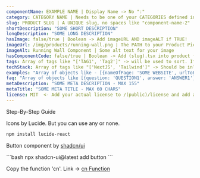 ```yaml
---
componentName: EXAMPLE NAME | Display Name -> No ":" 
category: CATEGORY NAME | Needs to be one of your CATEGORIES defined in /constants
slug: PRODUCT SLUG | A UNIQUE slug, no spaces like "component-name-2"
shortDescription: "SOME SHORT DESCRIPTION"
longDescription: "SOME LONG DESCRIPTION"
hasImage: false/true | Boolean -> Add imageURL AND imageALT if TRUE!
imageUrl: /img/products/running-wall.png | The PATH to your Product Picture stored in /public{PATH}
imageAlt: Running Wall Component | Some alt text for your image
hasComponentCode: false/true | Boolean -> Add (slug).tsx into product folder if TRUE, and replace (slug with above slug)
tags: Array of tags like "['TAG1', 'Tag2']" -> will be used to sort. If none given -> "['Other']"
techStack: Array of tags like "['NextJS', 'Tailwind']" -> Should be inline with your TechStack in /constants/techstack.js
examples: "Array of objects like - [{nameOfPage: 'SOME WEBSITE', urlToPage: 'https://SOMEURL.com', descriptionOfUsage: 'SOME DESCRIPTION ABOUT HOW WEBSITES USES PRODZC', imgageSrcOfUsage: 'The PATH to your Website Picture stored in /public{PATH}'}]"
faq: "Array of objects like [{question: 'QUESTION1', answer: 'ANSWER1'},{question: 'QUESTION2', answer: 'ANSWER2'}]"
metaDescription: "SOME META DESCRIPTION - MAX 155"
metaTitle: "SOME META TITLE - MAX 60 CHARS"
license: MIT  <- Add your actual license to /(public)/license and add an id like id="Standard"
---
```


<SubSectionOuterContainer id="Docs">
<SubSectionTitle>Step-By-Step Guide</SubSectionTitle>
<SubSectionInnerContainer  className="border-l-2 border-gray-300 space-y-12 max-w-5xl mt-4 px-1 pl-10 items-start overflow-x-hidden">
<HowToStep index='1' title="Install Dependencies">

Icons by Lucide. But you can use any or none.

<CodeBlock fileName="cli">

```bash
npm install lucide-react
```

</CodeBlock>

Button component by [shadcn/ui](https://ui.shadcn.com/docs/components/button)

<CodeBlock fileName="cli">
```bash
npx shadcn-ui@latest add button
```
</CodeBlock>

Copy the function 'cn'. Link -> [cn Function](https://boilerplatehq.com/functions/cn)

</HowToStep>
<HowToStep index='2' title="Copy the Source Code">
<CodeBlock fileName="@/component/button-back-to-top.tsx">

```tsx

```

</CodeBlock>
</HowToStep>
<HowToStep index='3' title="Use in your App">
<CodeBlock fileName="page.tsx">

```tsx

```

</CodeBlock>
</HowToStep>
</SubSectionInnerContainer>
</SubSectionOuterContainer>

